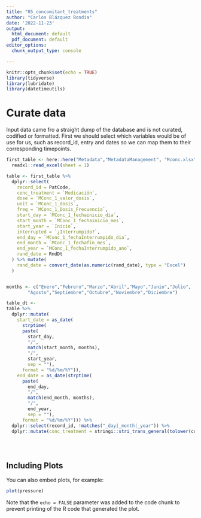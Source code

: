 ```yaml
---
title: "05_concomitant_treatments"
author: "Carlos Blázquez Bondia"
date: '2022-11-23'
output:
  html_document: default
  pdf_document: default
editor_options:
  chunk_output_type: console

---
```


```r
knitr::opts_chunk$set(echo = TRUE)
library(tidyverse)
library(lubridate)
library(datetimeutils)
```

# Curate data

Input data came fro a straight dump of the database and is not curated, codified or formatted. First we should select which variables would be of use for us, such as record_id, entry and dates so we can map them to their corresponding timepoints.

```r

first_table <- here::here("Metadata","MetadataManagement", "Mconc.xlsx") %>% 
  readxl::read_excel(sheet = 1)

table <- first_table %>% 
  dplyr::select(
    record_id = PatCode,
    conc_treatment = `Medicación`,
    dose = `MConc_1_valor_dosis`,
    unit = `MConc_1_dosis`,
    freq = `MConc_1_Dosis_Frecuencia`,
    start_day = `MConc_1_fechainicio_dia`,
    start_month = `MConc_1_fechainicio_mes`,
    start_year = `Inicio`,
    interrupted = `¿Interrumpido?`,
    end_day = `MConc_1_fechaInterrumpido_dia`,
    end_month = `MConc_1_fechafin_mes`,
    end_year = `MConc_1_fechaInterrumpido_ano`,
    rand_date = RndDt
  ) %>% mutate(
    rand_date = convert_date(as.numeric(rand_date), type = "Excel")
  )


months <- c("Enero","Febrero","Marzo","Abril","Mayo","Junio","Julio",
        "Agosto","Septiembre","Octubre","Noviembre","Diciembre")

table_dt <- 
table %>%
  dplyr::mutate(
    start_date = as_date(
      strptime(
      paste(
        start_day,
        "/",
        match(start_month, months),
        "/",
        start_year,
        sep = ""),
      format = "%d/%m/%Y")),
    end_date = as_date(strptime(
      paste(
        end_day,
        "/",
        match(end_month, months),
        "/",
        end_year,
        sep = ""),
      format = "%d/%m/%Y"))) %>% 
  dplyr::select(record_id, !matches("_day|_month|_year")) %>% 
  dplyr::mutate(conc_treatment = stringi::stri_trans_general(tolower(conc_treatment), id = "Latin-ASCII"))





```

## Including Plots

You can also embed plots, for example:

```r
plot(pressure)
```

Note that the `echo = FALSE` parameter was added to the code chunk to prevent printing of the R code that generated the plot.
